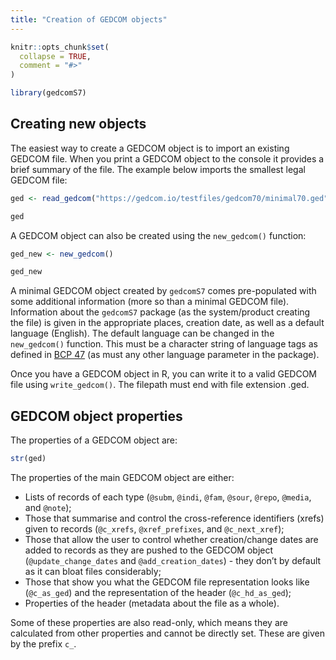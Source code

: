 ```yaml
---
title: "Creation of GEDCOM objects"
---
```


```r
knitr::opts_chunk$set(
  collapse = TRUE,
  comment = "#>"
)
```

```r
library(gedcomS7)
```

## Creating new objects

The easiest way to create a GEDCOM object is to import an existing GEDCOM file. When you print a GEDCOM object to the console it provides a brief summary of the file. The example below imports the smallest legal GEDCOM file:

```r
ged <- read_gedcom("https://gedcom.io/testfiles/gedcom70/minimal70.ged")

ged
```

A GEDCOM object can also be created using the `new_gedcom()` function:

```r
ged_new <- new_gedcom()

ged_new
```

A minimal GEDCOM object created by `gedcomS7` comes pre-populated with some additional information (more so than a minimal GEDCOM file). Information about the `gedcomS7` package (as the system/product creating the file) is given in the appropriate places, creation date, as well as a default language (English). The default language can be changed in the `new_gedcom()` function. This must be a character string of language tags as defined in [BCP 47](https://www.rfc-editor.org/info/bcp47) (as must any other language parameter in the package).

Once you have a GEDCOM object in R, you can write it to a valid GEDCOM file using `write_gedcom()`. The filepath must end with file extension .ged.

## GEDCOM object properties

The properties of a GEDCOM object are:

```r
str(ged)
```

The properties of the main GEDCOM object are either:

* Lists of records of each type (`@subm`, `@indi`, `@fam`, `@sour`, `@repo`, `@media`, and `@note`);
* Those that summarise and control the cross-reference identifiers (xrefs) given to records (`@c_xrefs`, `@xref_prefixes`, and `@c_next_xref`);
* Those that allow the user to control whether creation/change dates are added to records as they are pushed to the GEDCOM object (`@update_change_dates` and `@add_creation_dates`) - they don't by default as it can bloat files considerably;
* Those that show you what the GEDCOM file representation looks like (`@c_as_ged`) and the representation of the header (`@c_hd_as_ged`);
* Properties of the header (metadata about the file as a whole).

Some of these properties are also read-only, which means they are calculated from other properties and cannot be directly set. These are given by the prefix `c_`.


